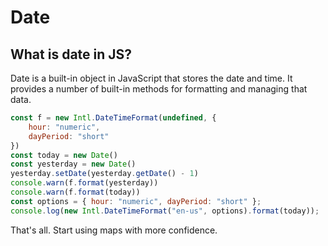 
# Date

## What is date in JS?

Date is a built-in object in JavaScript that stores the date and time. It provides a number of built-in methods for formatting and managing that data.

```javascript
const f = new Intl.DateTimeFormat(undefined, {
    hour: "numeric",
    dayPeriod: "short"
})
const today = new Date()
const yesterday = new Date()
yesterday.setDate(yesterday.getDate() - 1)
console.warn(f.format(yesterday))
console.warn(f.format(today))
const options = { hour: "numeric", dayPeriod: "short" };
console.log(new Intl.DateTimeFormat("en-us", options).format(today));
```

That's all. Start using maps with more confidence.

<section className="rounded-2xl bg-lines-violet flex mt-10 mb-20 h-20 w-full"></section>

<LatestReadings />

